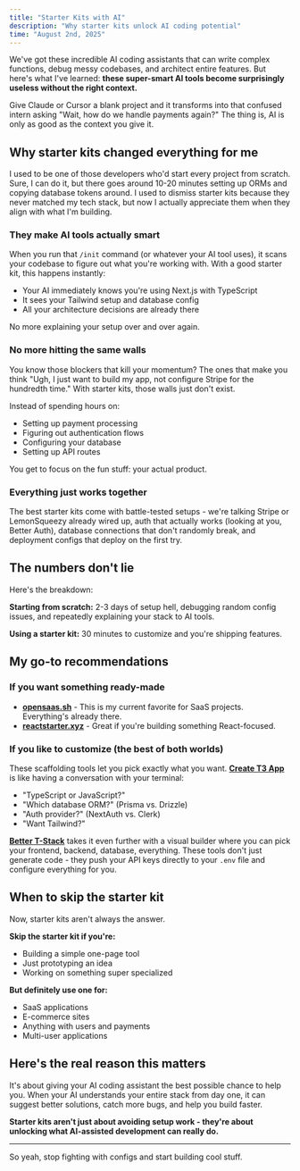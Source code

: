 ```yaml
---
title: "Starter Kits with AI"
description: "Why starter kits unlock AI coding potential"
time: "August 2nd, 2025"
---
```


We've got these incredible AI coding assistants that can write complex functions, debug messy codebases, and architect entire features. But here's what I've learned: **these super-smart AI tools become surprisingly useless without the right context.**

Give Claude or Cursor a blank project and it transforms into that confused intern asking "Wait, how do we handle payments again?" The thing is, AI is only as good as the context you give it.

## Why starter kits changed everything for me

I used to be one of those developers who'd start every project from scratch. Sure, I can do it, but there goes around 10-20 minutes setting up ORMs and copying database tokens around. I used to dismiss starter kits because they never matched my tech stack, but now I actually appreciate them when they align with what I'm building.

### They make AI tools actually smart

When you run that `/init` command (or whatever your AI tool uses), it scans your codebase to figure out what you're working with. With a good starter kit, this happens instantly:

- Your AI immediately knows you're using Next.js with TypeScript
- It sees your Tailwind setup and database config
- All your architecture decisions are already there

No more explaining your setup over and over again.

### No more hitting the same walls

You know those blockers that kill your momentum? The ones that make you think "Ugh, I just want to build my app, not configure Stripe for the hundredth time." With starter kits, those walls just don't exist.

Instead of spending hours on:

- Setting up payment processing
- Figuring out authentication flows
- Configuring your database
- Setting up API routes

You get to focus on the fun stuff: your actual product.

### Everything just works together

The best starter kits come with battle-tested setups - we're talking Stripe or LemonSqueezy already wired up, auth that actually works (looking at you, Better Auth), database connections that don't randomly break, and deployment configs that deploy on the first try.

## The numbers don't lie

Here's the breakdown:

**Starting from scratch:** 2-3 days of setup hell, debugging random config issues, and repeatedly explaining your stack to AI tools.

**Using a starter kit:** 30 minutes to customize and you're shipping features.

## My go-to recommendations

### If you want something ready-made

- **[opensaas.sh](https://opensaas.sh)** - This is my current favorite for SaaS projects. Everything's already there.
- **[reactstarter.xyz](https://reactstarter.xyz)** - Great if you're building something React-focused.

### If you like to customize (the best of both worlds)

These scaffolding tools let you pick exactly what you want. **[Create T3 App](https://create.t3.gg/)** is like having a conversation with your terminal:

- "TypeScript or JavaScript?"
- "Which database ORM?" (Prisma vs. Drizzle)
- "Auth provider?" (NextAuth vs. Clerk)
- "Want Tailwind?"

**[Better T-Stack](https://better-t-stack.dev/new)** takes it even further with a visual builder where you can pick your frontend, backend, database, everything. These tools don't just generate code - they push your API keys directly to your `.env` file and configure everything for you.

## When to skip the starter kit

Now, starter kits aren't always the answer.

**Skip the starter kit if you're:**

- Building a simple one-page tool
- Just prototyping an idea
- Working on something super specialized

**But definitely use one for:**

- SaaS applications
- E-commerce sites
- Anything with users and payments
- Multi-user applications

## Here's the real reason this matters

It's about giving your AI coding assistant the best possible chance to help you. When your AI understands your entire stack from day one, it can suggest better solutions, catch more bugs, and help you build faster.

**Starter kits aren't just about avoiding setup work - they're about unlocking what AI-assisted development can really do.**

---

So yeah, stop fighting with configs and start building cool stuff.